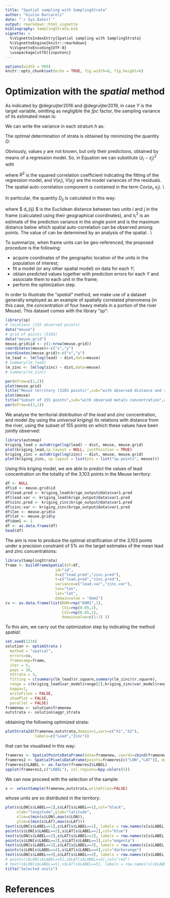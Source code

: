 ```yaml
---
title: "Spatial sampling with SamplingStrata"
author: "Giulio Barcaroli"
date: "`r Sys.Date()`"
output: rmarkdown::html_vignette
bibliography: SamplingStrata.bib
vignette: >
  %\VignetteIndexEntry{Spatial sampling with SamplingStrata}
  %\VignetteEngine{knitr::rmarkdown}
  %\VignetteEncoding{UTF-8}
  \usepackage[utf8]{inputenc}
---
```


```r
options(width = 999)
knitr::opts_chunk$set(echo = TRUE, fig.width=8, fig.height=6)
```

# Optimization with the *spatial* method

As indicated by @degruijter2016 and @degruijter2019, in case $Y$ is the target variable, omitting as negligible the *fpc* factor, the sampling variance of its estimated mean is:

\begin{equation} \label{eq1}
V(\hat{\bar{Y}}) = \sum_{h=1}^{H}(N_{h}/N)^{2} S_{h}^{2}/n_{h}
\end{equation}

We can write the variance in each stratum $h$ as:

\begin{equation} \label{eq2}
S_{h}^{2} = \dfrac{1}{N_{h}^{2}} \sum_{i=1}^{N_{h-1}}\sum_{j=i+1}^{N_{h}}(y_{i}-y_{j})^{2}
\end{equation} 

The optimal determination of strata is obtained by minimizing the quantity $O$:

\begin{equation} \label{eq3}
O = \sum_{h=1}^{H} \dfrac{1}{N_{h}^{2}} \{ \sum_{i=1}^{N_{h-1}}  \sum_{j=i+1}^{N_{h}} (y_{i}-y_{j})^{2}\}^{1/2}
\end{equation}

Obviously, values $y$ are not known, but only their predictions, obtained by means of a regression model. So, in Equation \ref{eq3} we can substitute $(z_{i}-z_{j})^{2}$ with 

\begin{equation} \label{eq5}
D_{ij}^{2} = \dfrac{(\tilde{y}_{i}-\tilde{y}_{j})^{2}}{R^{2}} + V(e_{i}) + V(e_{j}) - 2Cov(e_{i},e_{j})
\end{equation}

where $R^{2}$ is the squared correlation coefficient indicating the fitting of the regression model, and $V(e_{i})$, $V(e_{j})$ are the model variances of the residuals. The spatial auto-correlation component is contained in the term $Cov(e_{i},e_{j})$.
\\

In particular, the quantity $D_{ij}$ is calculated in this way:

\begin{equation} \label{eq6}
D_{ij}^{2} = \dfrac{(\tilde{y}_{i}-\tilde{y}_{j})^{2}}{R^{2}} + (s_{i}^{2} + s_{j}^{2}) - 2 s_{i}  s_{j}  e^{-k (d_{ij}/range)}
\end{equation}

where $ d_{ij} $ is the Euclidean distance between two units i and j in the frame (calculated using their geographical coordinates), and $s_{i}^{2}$ is an estimate of the prediction variance in the single point and \textit{range} is the maximum distance below which spatial auto-correlation can be observed among points. The value of \textit{range} can be determined by an analysis of the spatial \textit{variogram}.
\\

To summarize, when frame units can be geo-referenced, the proposed procedure is the following:

* acquire coordinates of the geographic location of the units in the population of interest;
*	fit a \textit{Kriging} model (or any other spatial model) on data for each $Y$;
* obtain predicted values together with prediction errors for each $Y$ and associate them to each unit in the frame;
* perform the optimization step.

In order to illustrate the "*spatial*" method, we make use of a dataset generally employed as an example of spatially correlated phenomena (in this case, the concentration of four heavy metals in a portion of the river Meuse). This dataset comes with the library "*sp*":

```r
library(sp)
# locations (155 observed points)
data("meuse")
# grid of points (3103)
data("meuse.grid")
meuse.grid$id <- c(1:nrow(meuse.grid))
coordinates(meuse)<-c("x","y")
coordinates(meuse.grid)<-c("x","y")
lm_lead <- lm(log(lead) ~ dist,data=meuse)
# summary(lm_lead)
lm_zinc <- lm(log(zinc) ~ dist,data=meuse)
# summary(lm_zinc)
```

```r
par(mfrow=c(1,2))
plot(meuse.grid)
title("Meuse territory (3103 points)",sub="with observed distance and soil values",cex.main=0.8,cex.sub=0.8)
plot(meuse)
title("Subset of 155 points",sub="with observed metals concentration",cex.main=0.8,cex.sub=0.8)
par(mfrow=c(1,1))
```

We analyse the territorial distribution of the *lead* and *zinc* concentration, and model (by using the *universal kriging*) its relations with distance from the river, using the subset of 155 points on which these values have been jointly observed: 

```r
library(automap)
kriging_lead = autoKrige(log(lead) ~ dist, meuse, meuse.grid)
plot(kriging_lead,sp.layout = NULL, justPosition = TRUE)
kriging_zinc = autoKrige(log(zinc) ~ dist, meuse, meuse.grid)
plot(kriging_zinc, sp.layout = list(pts = list("sp.points", meuse)))
```

Using this kriging model, we are able to predict the values of lead concentration on the totality of the 3,103 points in the Meuse territory:

```r
df <- NULL
df$id <- meuse.grid$id
df$lead.pred <- kriging_lead$krige_output@data$var1.pred
df$lead.var <- kriging_lead$krige_output@data$var1.pred
df$zinc.pred <- kriging_zinc$krige_output@data$var1.pred
df$zinc.var <- kriging_zinc$krige_output@data$var1.pred
df$lon <- meuse.grid$x
df$lat <- meuse.grid$y
df$dom1 <- 1
df <- as.data.frame(df)
head(df)
```

The aim is now to produce the optimal stratification of the 3,103 points under a precision constraint of 5\% on the target estimates of the mean lead  and zinc concentrations:

```r
library(SamplingStrata)
frame <- buildFrameSpatial(df=df,
                      id="id",
                      X=c("lead.pred","zinc.pred"),
                      Y=c("lead.pred","zinc.pred"),
                      variance=c("lead.var","zinc.var"),
                      lon="lon",
                      lat="lat",
                      domainvalue = "dom1")
cv <- as.data.frame(list(DOM=rep("DOM1",1),
                         CV1=rep(0.05,1),
                         CV2=rep(0.05,1),
                         domainvalue=c(1:1) ))
```

To this aim, we carry out the optimization step by indicating the method *spatial*:

```r
set.seed(1234)
solution <- optimStrata (
  method = "spatial",
  errors=cv, 
  framesamp=frame,
  iter = 5,
  pops = 10,
  nStrata = 5,
  fitting = c(summary(lm_lead)$r.square,summary(lm_zinc)$r.square),
  range = c(kriging_lead$var_model$range[2],kriging_zinc$var_model$range[2]),
  kappa=1,
  writeFiles = FALSE,
  showPlot = FALSE,
  parallel = FALSE)
framenew <- solution$framenew
outstrata <- solution$aggr_strata
```

obtaining the following optimized strata:

```r
plotStrata2d(framenew,outstrata,domain=1,vars=c("X1","X2"),
             labels=c("Lead","Zinc"))
```

that can be visualised in this way:

```r
frameres <- SpatialPointsDataFrame(data=framenew, coords=cbind(framenew$LON,framenew$LAT) )
frameres2 <- SpatialPixelsDataFrame(points=frameres[c("LON","LAT")], data=framenew)
frameres2$LABEL <- as.factor(frameres2$LABEL)
spplot(frameres2,c("LABEL"), col.regions=bpy.colors(5))
```

We can now proceed with the selection of the sample:

```r
s <- selectSample(framenew,outstrata,writeFiles=FALSE)
```

whose units are so distributed in the territory:

```r
plot(s$LON[s$LABEL==1],s$LAT[s$LABEL==1],col="black",
     xlab="longitude",ylab="latitude",
     xlim=c(min(s$LON),max(s$LON)),
     ylim=c(min(s$LAT),max(s$LAT)))
text(s$LON[s$LABEL==1],s$LAT[s$LABEL==1], labels = row.names(s[s$LABEL == 1,]), pos = 2, cex=0.6)
points(s$LON[s$LABEL==2],s$LAT[s$LABEL==2],col="blue")
text(s$LON[s$LABEL==2],s$LAT[s$LABEL==2], labels = row.names(s[s$LABEL == 2,]), pos = 4, cex=0.6, col="blue")
points(s$LON[s$LABEL==3],s$LAT[s$LABEL==3],col="magenta")
text(s$LON[s$LABEL==3],s$LAT[s$LABEL==3], labels = row.names(s[s$LABEL == 3,]), pos = 3, cex=0.6, col="darkorange")
points(s$LON[s$LABEL==4],s$LAT[s$LABEL==4],col="darkorange")
text(s$LON[s$LABEL==4],s$LAT[s$LABEL==4], labels = row.names(s[s$LABEL == 4,]), pos = 1, cex=0.6, col="yellow")
# points(s$LON[s$LABEL==5],s$LAT[s$LABEL==5],col="red")
# text(s$LON[s$LABEL==5],s$LAT[s$LABEL==5], labels = row.names(s[s$LABEL == 5,]), pos = 4, cex=0.6, col="red")
title("Selected units")

```

# References
